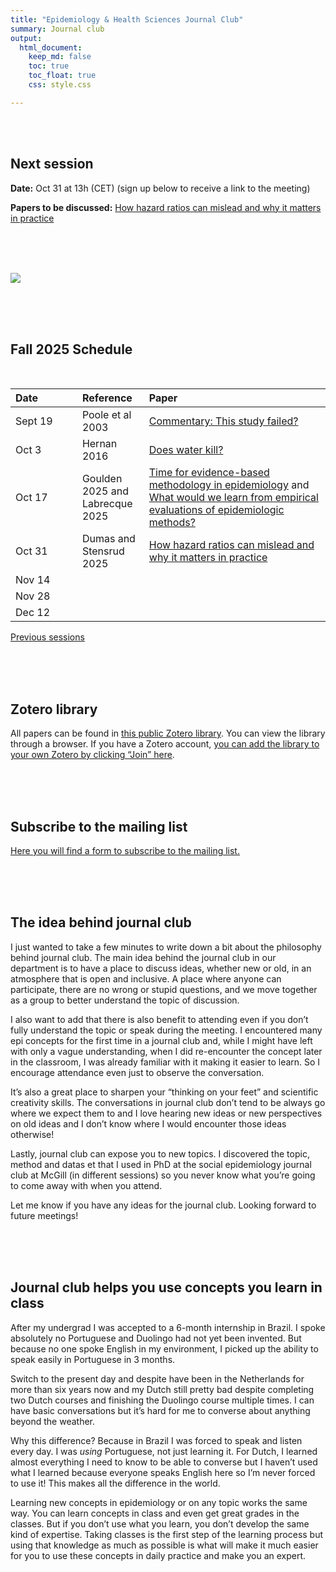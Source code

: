 ```yaml
---
title: "Epidemiology & Health Sciences Journal Club"
summary: Journal club
output:
  html_document:
    keep_md: false
    toc: true
    toc_float: true
    css: style.css

---
```


</br>
</br>

## Next session
**Date:** Oct 31 at 13h (CET) (sign up below to receive a link to the meeting) 

**Papers to be discussed:** [How hazard ratios can mislead and why it matters in practice](https://link.springer.com/article/10.1007/s10654-025-01250-9)


</br>
</br>
</br>


<!-- ![](epidemiology x.png) -->
[![](paper_screenshot.png)](https://link.springer.com/article/10.1007/s10654-025-01250-9) 
<!-- </br> -->
<!-- </br> -->
<!-- </br> -->

</br>
</br>
</br>


## Fall 2025 Schedule


</br>


|Date|Reference|Paper|
|:--- |:--- |:---------- |
|Sept 19|Poole et al 2003|[Commentary: This study failed?](https://pubmed.ncbi.nlm.nih.gov/12913024/)|
|Oct 3|Hernan 2016|[Does water kill?](https://pmc.ncbi.nlm.nih.gov/articles/PMC5207342/)|
|Oct 17|Goulden 2025 and Labrecque 2025|[Time for evidence-based methodology in epidemiology](https://academic.oup.com/ije/article/54/3/dyaf052/8128362) and [What would we learn from empirical evaluations of epidemiologic methods?](https://academic.oup.com/ije/article/54/5/dyaf155/8240901)|
|Oct 31|Dumas and Stensrud 2025|[How hazard ratios can mislead and why it matters in practice](https://link.springer.com/article/10.1007/s10654-025-01250-9)|
|Nov 14|||
|Nov 28|||
|Dec 12|||


[Previous sessions](https://www.jeremylabrecque.org/journal_club/previous_sessions)
   
</br>
</br>
</br>

## Zotero library




All papers can be found in [this public Zotero library](https://www.zotero.org/groups/5487300/emc_journal_club/collections/5G9UYTEYhttps://www.zotero.org/groups/5487300/emc_journal_club). You can view the library through a browser. If you have a Zotero account, [you can add the library to your own Zotero by clicking "Join" here](https://www.zotero.org/groups/5487300/emc_journal_club).

</br>
</br>
</br>


  



## Subscribe to the mailing list

[Here you will find a form to subscribe to the mailing list.](https://forms.gle/764GgYN3bPek9c5S8) 

</br>
</br>
</br>

## The idea behind journal club

I just wanted to take a few minutes to write down a bit about the philosophy behind journal club. The main idea behind the journal club in our department is to have a place to discuss ideas, whether new or old, in an atmosphere that is open and inclusive. A place where anyone can participate, there are no wrong or stupid questions, and we move together as a group to better understand the topic of discussion.

I also want to add that there is also benefit to attending even if you don't fully understand the topic or speak during the meeting. I encountered many epi concepts for the first time in a journal club and, while I might have left with only a vague understanding, when I did re-encounter the concept later in the classroom, I was already familiar with it making it easier to learn. So I encourage attendance even just to observe the conversation.

It's also a great place to sharpen your "thinking on your feet" and scientific creativity skills. The conversations in journal club don't tend to be always go where we expect them to and I love hearing new ideas or new perspectives on old ideas and I don't know where I would encounter those ideas otherwise!

Lastly, journal club can expose you to new topics. I discovered the topic, method and datas et that I used in PhD at the social epidemiology journal club at McGill (in different sessions) so you never know what you're going to come away with when you attend. 

Let me know if you have any ideas for the journal club. Looking forward to future meetings!

</br>
</br>
</br>


## Journal club helps you use concepts you learn in class

After my undergrad I was accepted to a 6-month internship in Brazil. I spoke absolutely no Portuguese and Duolingo had not yet been invented. But because no one spoke English in my environment, I picked up the ability to speak easily in Portuguese in 3 months.

Switch to the present day and despite have been in the Netherlands for more than six years now and my Dutch still pretty bad despite completing two Dutch courses and finishing the Duolingo course multiple times. I can have basic conversations but it's hard for me to converse about anything beyond the weather.

Why this difference? Because in Brazil I was forced to speak and listen every day. I was _using_ Portuguese, not just learning it. For Dutch, I learned almost everything I need to know to be able to converse but I haven't used what I learned because everyone speaks English here so I'm never forced to use it! This makes all the difference in the world.

Learning new concepts in epidemiology or on any topic works the same way. You can learn concepts in class and even get great grades in the classes. But if you don't use what you learn, you don't develop the same kind of expertise. Taking classes is the first step of the learning process but using that knowledge as much as possible is what will make it much easier for you to use these concepts in daily practice and make you an expert.
